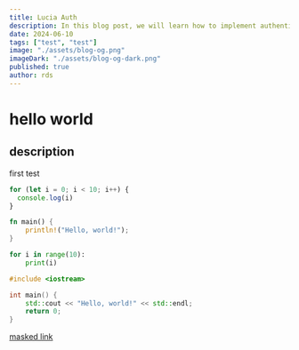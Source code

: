 ```yaml
---
title: Lucia Auth
description: In this blog post, we will learn how to implement authentication in Lucia.
date: 2024-06-10
tags: ["test", "test"]
image: "./assets/blog-og.png"
imageDark: "./assets/blog-og-dark.png"
published: true
author: rds
---
```


# hello world


## description

first test

```js
for (let i = 0; i < 10; i++) {
  console.log(i)
}
```

```rust
fn main() {
    println!("Hello, world!");
}
```

```python
for i in range(10):
    print(i)
```

```cpp
#include <iostream>

int main() {
    std::cout << "Hello, world!" << std::endl;
    return 0;
}
```

[masked link](https://x.com/rds_agi)
